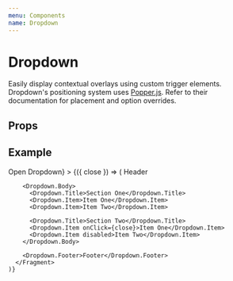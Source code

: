 ```yaml
---
menu: Components
name: Dropdown
---
```



# Dropdown

Easily display contextual overlays using custom trigger elements. Dropdown's positioning system uses [Popper.js](https://github.com/FezVrasta/popper.js). Refer to their documentation for placement and option overrides.

## Props
<PropsTable of={Dropdown} />

## Example
<Playground>
  <Dropdown
    width={250}
    trigger={<Button variant="success">Open Dropdown</Button>}
  >
    {({ close }) => (
      <Fragment>
        <Dropdown.Header>Header</Dropdown.Header>

        <Dropdown.Body>
          <Dropdown.Title>Section One</Dropdown.Title>
          <Dropdown.Item>Item One</Dropdown.Item>
          <Dropdown.Item>Item Two</Dropdown.Item>

          <Dropdown.Title>Section Two</Dropdown.Title>
          <Dropdown.Item onClick={close}>Item One</Dropdown.Item>
          <Dropdown.Item disabled>Item Two</Dropdown.Item>
        </Dropdown.Body>

        <Dropdown.Footer>Footer</Dropdown.Footer>
      </Fragment>
    )}
  </Dropdown>
</Playground>


